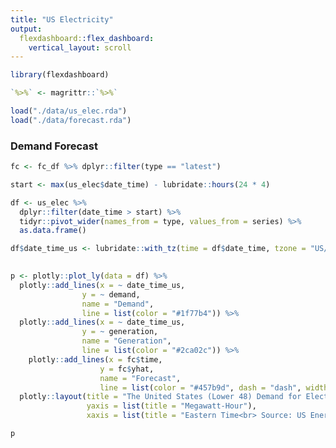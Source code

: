 ```yaml
---
title: "US Electricity"
output: 
  flexdashboard::flex_dashboard:
    vertical_layout: scroll
---
```


```r
library(flexdashboard)

`%>%` <- magrittr::`%>%`

load("./data/us_elec.rda")
load("./data/forecast.rda")
```




### Demand Forecast

```r

fc <- fc_df %>% dplyr::filter(type == "latest")

start <- max(us_elec$date_time) - lubridate::hours(24 * 4)

df <- us_elec %>% 
  dplyr::filter(date_time > start) %>%
  tidyr::pivot_wider(names_from = type, values_from = series) %>%
  as.data.frame()

df$date_time_us <- lubridate::with_tz(time = df$date_time, tzone = "US/Eastern")
 

p <- plotly::plot_ly(data = df) %>%
  plotly::add_lines(x = ~ date_time_us,
                y = ~ demand,
                name = "Demand",
                line = list(color = "#1f77b4")) %>%
  plotly::add_lines(x = ~ date_time_us,
                y = ~ generation,
                name = "Generation",
                line = list(color = "#2ca02c")) %>%
    plotly::add_lines(x = fc$time,
                    y = fc$yhat,
                    name = "Forecast",
                    line = list(color = "#457b9d", dash = "dash", width = 1)) %>%
  plotly::layout(title = "The United States (Lower 48) Demand for Electricity Forecast",
                 yaxis = list(title = "Megawatt-Hour"),
                 xaxis = list(title = "Eastern Time<br> Source: US Energy Information Administration")) 

p
```

